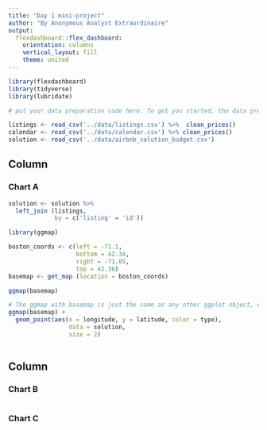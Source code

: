 ```yaml
---
title: "Day 1 mini-project"
author: "By Anonymous Analyst Extraordinaire"
output: 
  flexdashboard::flex_dashboard:
    orientation: columns
    vertical_layout: fill
    theme: united
---
```


```r
library(flexdashboard)
library(tidyverse)
library(lubridate)
```

```r
# put your data preparation code here. To get you started, the data preparation we performed in the session previously has already been pasted in. Feel free to add any additional data preparation code needed for your visualizations

listings <- read_csv('../data/listings.csv') %>%  clean_prices()
calendar <- read_csv('../data/calendar.csv') %>% clean_prices()
solution <- read_csv('../data/airbnb_solution_budget.csv') 
```

Column {data-width=650}
-----------------------------------------------------------------------

### Chart A

```r
solution <- solution %>% 
  left_join (listings, 
             by = c('listing' = 'id'))

library(ggmap)

boston_coords <- c(left = -71.1,
                   bottom = 42.34,
                   right = -71.05,
                   top = 42.36)
basemap <- get_map (location = boston_coords)

ggmap(basemap)

# The ggmap with basemap is just the same as any other ggplot object, with pre-built aesthetics: lon on the x axis and lat on the y axis. Let's make a plot of all the listings in our data set: 
ggmap(basemap) +
  geom_point(aes(x = longitude, y = latitude, color = type), 
                 data = solution,
                 size = 2)
  
```

Column {data-width=350}
-----------------------------------------------------------------------

### Chart B

```r

```

### Chart C

```r

```

